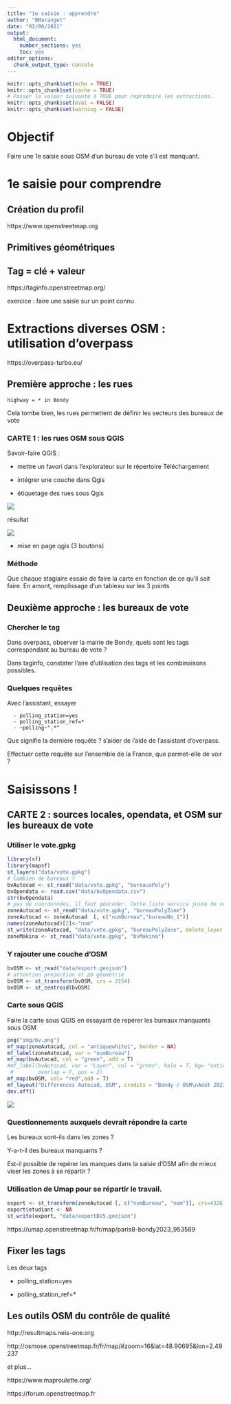 ```yaml
---
title: "1e saisie : apprendre"
author: "BMaranget"
date: "02/08/2021"
output: 
  html_document: 
    number_sections: yes
    toc: yes
editor_options: 
  chunk_output_type: console
---
```


```r
knitr::opts_chunk$set(echo = TRUE)
knitr::opts_chunk$set(cache = TRUE)
# Passer la valeur suivante à TRUE pour reproduire les extractions.
knitr::opts_chunk$set(eval = FALSE)
knitr::opts_chunk$set(warning = FALSE)
```


# Objectif

Faire une 1e saisie sous OSM d'un bureau de vote s'il est manquant.

# 1e saisie pour comprendre

## Création du profil

https://www.openstreetmap.org

## Primitives géométriques

## Tag = clé + valeur

https://taginfo.openstreetmap.org/

exercice : faire une saisie sur un point connu

# Extractions diverses OSM : utilisation d'overpass

https://overpass-turbo.eu/

## Première approche : les rues


```
highway = * in Bondy
```

Cela tombe bien, les rues permettent de définir les secteurs des bureaux de vote


### CARTE 1 : les rues OSM sous QGIS

Savoir-faire QGIS : 

- mettre un favori dans l'explorateur sur le répertoire Téléchargement

- intégrer une couche dans Qgis

- étiquetage des rues sous Qgis

![](img/rue.png)

résultat


![](img/etikrue.PNG)

- mise en page qgis (3 boutons)

### Méthode

Que chaque stagiaire essaie de faire la carte en fonction de ce qu'il sait faire.
En amont, remplissage d'un tableau sur les 3 points


## Deuxième approche : les bureaux de vote

### Chercher le tag


Dans overpass, observer la mairie de Bondy, quels sont les tags correspondant au bureau de vote ?

Dans taginfo, constater l'aire d'utilisation des tags et les combinaisons possibles.


### Quelques requêtes

Avec l'assistant, essayer 


```
  - polling_station=yes
  - polling_station_ref=*
  - ~polling~".*"
```

Que signifie la dernière requête ? s'aider de l'aide de l'assistant d'overpass.

Effectuer cette requête sur l'ensemble de la France, que permet-elle de voir ?



# Saisissons !

## CARTE 2 : sources locales, opendata, et OSM sur les bureaux de vote

### Utiliser le vote.gpkg

```r
library(sf)
library(mapsf)
st_layers("data/vote.gpkg")
# Combien de bureaux ?
bvAutocad <- st_read("data/vote.gpkg", "bureauxPoly")
bvOpendata <- read.csv("data/bvOpendata.csv")
str(bvOpendata)
# pas de coordonnées, il faut géocoder. Cette liste servira juste de vérification.
zoneAutocad <- st_read("data/vote.gpkg", "bureauPolyZone")
zoneAutocad <- zoneAutocad  [, c("numBureau","bureauNo_1")]
names(zoneAutocad)[2]<-"nom"
st_write(zoneAutocad, "data/vote.gpkg", "bureauPolyZone", delete_layer = T)
zoneMakina <- st_read("data/vote.gpkg", "bvMakina")
```

### Y rajouter une couche d'OSM 

```r
bvOSM <- st_read("data/export.geojson")
# attention projection et pb géométrie
bvOSM <- st_transform(bvOSM, crs = 2154)
bvOSM <- st_centroid(bvOSM)
```
 
### Carte sous QGIS


Faire la carte sous QGIS en essayant de repérer les bureaux manquants sous OSM

```r
png("img/bv.png")
mf_map(zoneAutocad, col = "antiquewhite1", border = NA)
mf_label(zoneAutocad, var = "numBureau")
mf_map(bvAutocad, col = "green", add = T)
#mf_label(bvAutocad, var = "Layer", col = "green", halo = T, bg= "antiquewhite4",
 #        overlap = F, pos = 2)
mf_map(bvOSM, col= "red",add = T)
mf_layout("Differences Autocad, OSM", credits = "Bondy / OSM\nAoût 2023")
dev.off()
```

![](img/bv.png)

### Questionnements auxquels devrait répondre la carte

Les bureaux sont-ils dans les zones ?

Y-a-t-il des bureaux manquants ?

Est-il possible de repérer les manques dans la saisie d'OSM afin de mieux viser les zones à se répartir ?



### Utilisation de Umap pour se répartir le travail.

```r
export <- st_transform(zoneAutocad [, c("numBureau", "nom")], crs=4326)
export$etudiant <- NA
st_write(export, "data/exportBV5.geojson")
```



https://umap.openstreetmap.fr/fr/map/paris8-bondy2023_953589





## Fixer les tags

Les deux tags

  - polling_station=yes
  
  - polling_station_ref=*
  

## Les outils OSM du contrôle de qualité

http://resultmaps.neis-one.org

http://osmose.openstreetmap.fr/fr/map/#zoom=16&lat=48.90695&lon=2.49237

et plus...

https://www.maproulette.org/

https://forum.openstreetmap.fr











